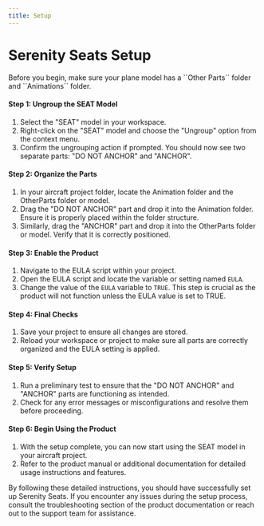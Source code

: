 ---
title: Setup
---

# Serenity Seats Setup

<Callout emoji="⚠️">
  Before you begin, make sure your plane model has a ``Other Parts`` folder and ``Animations`` folder.
</Callout>

#### Step 1: Ungroup the SEAT Model
1. Select the "SEAT" model in your workspace.
2. Right-click on the "SEAT" model and choose the "Ungroup" option from the context menu.
3. Confirm the ungrouping action if prompted. You should now see two separate parts: "DO NOT ANCHOR" and "ANCHOR".

#### Step 2: Organize the Parts
1. In your aircraft project folder, locate the Animation folder and the OtherParts folder or model.
2. Drag the "DO NOT ANCHOR" part and drop it into the Animation folder. Ensure it is properly placed within the folder structure.
3. Similarly, drag the "ANCHOR" part and drop it into the OtherParts folder or model. Verify that it is correctly positioned.

#### Step 3: Enable the Product
1. Navigate to the EULA script within your project.
2. Open the EULA script and locate the variable or setting named `EULA`.
3. Change the value of the `EULA` variable to `TRUE`. This step is crucial as the product will not function unless the EULA value is set to TRUE.

#### Step 4: Final Checks
1. Save your project to ensure all changes are stored.
2. Reload your workspace or project to make sure all parts are correctly organized and the EULA setting is applied.

#### Step 5: Verify Setup
1. Run a preliminary test to ensure that the "DO NOT ANCHOR" and "ANCHOR" parts are functioning as intended.
2. Check for any error messages or misconfigurations and resolve them before proceeding.

#### Step 6: Begin Using the Product
1. With the setup complete, you can now start using the SEAT model in your aircraft project.
2. Refer to the product manual or additional documentation for detailed usage instructions and features.

By following these detailed instructions, you should have successfully set up Serenity Seats. If you encounter any issues during the setup process, consult the troubleshooting section of the product documentation or reach out to the support team for assistance.
